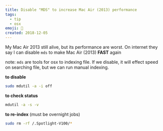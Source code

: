```yaml
---
title: Disable "MDS" to increase Mac Air (2013) performance
tags:
  - tip
  - osx
emoji: 🤩
created: 2018-12-05
---
```


My Mac Air 2013 still alive, but its performance are worst. On internet they say I can disable `mds` to make Mac Air (2013) **FAST** again

note: `mds` are tools for osx to indexing file. If we disable, it will effect speed on searching file, but we can run manual indexing.

**to disable**

```sh
sudo mdutil -a -i off
```

**to check status**

```sh
mdutil -a -s -v
```

**to re-index** (must be overnight jobs)

```sh
sudo rm -rf /.Spotlight-V100/*
```
